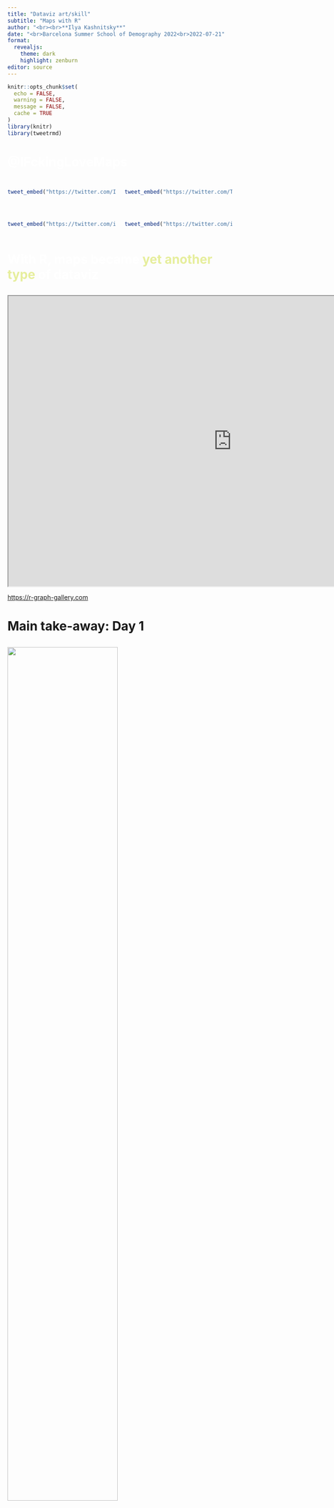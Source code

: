 ```yaml
---
title: "Dataviz art/skill"
subtitle: "Maps with R"
author: "<br><br>**Ilya Kashnitsky**"
date: "<br>Barcelona Summer School of Demography 2022<br>2022-07-21"
format: 
  revealjs:
    theme: dark
    highlight: zenburn
editor: source
---
```


```r
knitr::opts_chunk$set(
  echo = FALSE,
  warning = FALSE,
  message = FALSE,
  cache = TRUE
)
library(knitr)
library(tweetrmd)
```

# [@IFckingLoveMaps]{style="color:white"} {data-background="#00acee"}

## 

::: columns
::: {.column width="50%"}
```r
tweet_embed("https://twitter.com/IFckingLoveMaps/status/1229435663923240963", align = "center", theme = "dark", hide_thread = T)
```
:::

::: {.column width="50%"}
```r
tweet_embed("https://twitter.com/TerribleMaps/status/1518564075416002563", align = "center", theme = "dark", hide_thread = T)
```
:::
:::


## 

::: columns
::: {.column width="50%"}
```r
tweet_embed("https://twitter.com/ikashnitsky/status/1071704893084352512", align = "center", theme = "dark", hide_thread = T)
```
:::

::: {.column width="50%"}
```r
tweet_embed("https://twitter.com/ikashnitsky/status/1531695114585776130", align = "center", theme = "dark", hide_thread = T)
```
:::
:::


# [With R, maps became]{style="color:#ffffff"} [yet another type]{style="color:#e6ee9c"} [of dataviz]{style="color:#ffffff"} {data-background="#00251a"}

## 

<iframe width="1000px" height="650px" style="background: #FFFFFF;" src="https://r-graph-gallery.com">

</iframe>

::: footer
<https://r-graph-gallery.com>
:::

# Main take-away: Day 1 {data-background="#cce5cc"}

## 
<img src="https://i.imgur.com/JdGefX1.jpg" style="width:70%"/>

# Main take-away: Day 2 {data-background="#ffeb7f"}

## 

```r
tweet_embed("https://twitter.com/TrustBiologist/status/1404078363300483087", align = "center", theme = "dark", hide_thread = T)
```


# Main take-away: Day 3 {data-background="#cefafa"}

##

<iframe width="1000px" height="650px" style="background: #FFFFFF;" src="https://nsgrantham.shinyapps.io/tidytuesdayrocks/">

</iframe>

::: footer
<https://nsgrantham.shinyapps.io/tidytuesdayrocks>
:::



# Map projections {data-background="#ffeb7f"}

## 

<iframe width="1000px" height="650px" style="background: #FFFFFF;" src="https://xkcd.com/977/">

</iframe>

::: footer
<https://xkcd.com/977>
:::

## 

![](https://i.imgur.com/HmwuO7c.png)

## Mercator explained

<iframe width="960" height="540" src="https://www.youtube.com/embed/CPQZ7NcQ6YQ" frameborder="0" allow="accelerometer; autoplay; encrypted-media; gyroscope; picture-in-picture" allowfullscreen>

</iframe>

## 

<iframe width="1000" height="600" src="https://www.youtube.com/embed/kIID5FDi2JQ" title="YouTube video player" frameborder="0" allow="accelerometer; autoplay; clipboard-write; encrypted-media; gyroscope; picture-in-picture" allowfullscreen>

</iframe>

## 

::: columns
::: {.column width="50%"}
```r
tweet_embed("https://twitter.com/neilrkaye/status/1082660077625061384", align = "center", theme = "dark", hide_thread = T)
```
:::

::: {.column width="50%"}
```r
tweet_embed("https://twitter.com/Pisarski/status/1052486032766197760", align = "center", theme = "dark", hide_thread = T)
```
:::
:::

## New fancy projection (Waterman Butterfly)

<iframe width="960" height="540" src="https://www.youtube.com/embed/_zmQInsMsXc" frameborder="0" allow="accelerometer; autoplay; encrypted-media; gyroscope; picture-in-picture" allowfullscreen>

</iframe>

## 

```r
tweet_embed("https://twitter.com/ashastral/status/1072313190590103557", align = "center", theme = "dark", hide_thread = T)
```

## 

<iframe width="1000px" height="650px" style="background: #FFFFFF;" src="http://epsg.io">

</iframe>

::: footer
<http://epsg.io>
:::

# Are we too focused on areas?

## 

```r
tweet_embed("https://twitter.com/karim_douieb/status/1181934417650040832", align = "center", theme = "dark", hide_thread = T)
```

## 

```r
tweet_embed("https://twitter.com/nzzvisuals/status/1186225049960943617", align = "center", theme = "dark", hide_thread = T)
```

# Sources of geodata {data-background="#ffcccc"}

## 

<iframe width="1000px" height="650px" style="background: #FFFFFF;" src="https://gadm.org/data.html">

</iframe>

::: footer
<https://gadm.org/data.html>
:::

## 

<iframe width="1000px" height="650px" style="background: #FFFFFF;" src="http://wiki.openstreetmap.org/wiki/Shapefiles">

</iframe>

::: footer
<http://wiki.openstreetmap.org/wiki/Shapefiles>
:::

## 

\[google "download shapefile" =)\]{font-size:2em"}

# Where to go next? {data-background="#cefafa"}

## 

<iframe width="1000px" height="650px" style="background: #FFFFFF;" src="https://geocompr.robinlovelace.net">

</iframe>

::: footer
<https://geocompr.robinlovelace.net>
:::

## 

<iframe width="1000px" height="650px" style="background: #FFFFFF;" src="https://cengel.github.io/R-spatial/">

</iframe>

::: footer
<https://cengel.github.io/R-spatial>
:::

## 

<iframe width="1000px" height="650px" style="background: #FFFFFF;" src="https://bookdown.org">

</iframe>

::: footer
<https://bookdown.org>
:::

## 

<iframe width="1000px" height="650px" style="background: #FFFFFF;" src="https://www.r-bloggers.com">

</iframe>

::: footer
<https://www.r-bloggers.com>
:::

# Packages to explore {data-background="#cce5cc"}

## 

<iframe width="1000px" height="650px" style="background: #FFFFFF;" src="https://cran.r-project.org/web/packages/tmap/vignettes/tmap-getstarted.html">

</iframe>

::: footer
<https://cran.r-project.org/web/packages/tmap/vignettes/tmap-getstarted.html>
:::

## 

<iframe width="1000px" height="650px" style="background: #FFFFFF;" src="https://r-spatial.github.io/sf/">

</iframe>

::: footer
<https://r-spatial.github.io/sf>
:::

## 

<iframe width="1000px" height="650px" style="background: #FFFFFF;" src="https://walkerke.github.io/tidycensus/articles/basic-usage.html">

</iframe>

::: footer
<https://walkerke.github.io/tidycensus/articles/basic-usage.html>
:::

## 

<iframe width="1000px" height="650px" style="background: #FFFFFF;" src="https://bhaskarvk.github.io/tilegramsR/">

</iframe>

::: footer
<https://bhaskarvk.github.io/tilegramsR>
:::

## 

<iframe width="1000px" height="650px" style="background: #FFFFFF;" src="https://cran.r-project.org/web/packages/voteogram/vignettes/intro_to_voteogram.html">

</iframe>

::: footer
<https://cran.r-project.org/web/packages/voteogram/vignettes/intro_to_voteogram.html>
:::

## 

<iframe width="1000px" height="650px" style="background: #FFFFFF;" src="https://www.r-graph-gallery.com/cartogram.html">

</iframe>

::: footer
<https://www.r-graph-gallery.com/cartogram.html>
:::

## 

```r
tweet_embed("https://twitter.com/VictimOfMaths/status/1404455932717830152", align = "center", theme = "dark", hide_thread = T)
```
